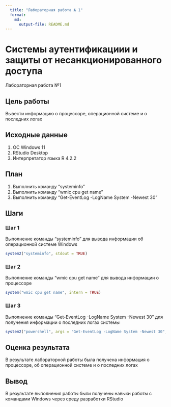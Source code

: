 ```yaml
---
  title: "Лабораторная работа № 1"
  format:
    md:
      output-file: README.md
---
```


# Системы аутентификациии и защиты от несанкционированного доступа

Лабораторная работа №1

## Цель работы

Вывести информацию о процессоре, операционной системе и о последних логах

## Исходные данные

1.  ОС Windows 11
2.  RStudio Desktop
3.  Интерпретатор языка R 4.2.2

## План

1.  Выполнить команду "systeminfo"
2.  Выполнить команду "wmic cpu get name"
3.  Выполнить команду "Get-EventLog -LogName System -Newest 30"

## Шаги

### Шаг 1

Выполнение команды "systeminfo" для вывода информации об операционной системе Windows

```r
system2("systeminfo", stdout = TRUE)
```

### Шаг 2

Выполнение команды "wmic cpu get name" для вывода информации о процессоре

```r
system("wmic cpu get name", intern = TRUE)
```

### Шаг 3

Выполнение команды "Get-EventLog -LogName System -Newest 30" для получения информации о последних логах системы

```r
system2("powershell", args = "Get-EventLog -LogName System -Newest 30", stdout = TRUE)
```

## Оценка результата

В результате лабораторной работы была получена информация о процессоре, об операционной системе и о последних логах

## Вывод

В результате выполнения работы были получены навыки работы с командами Windows через среду разработки RStudio
